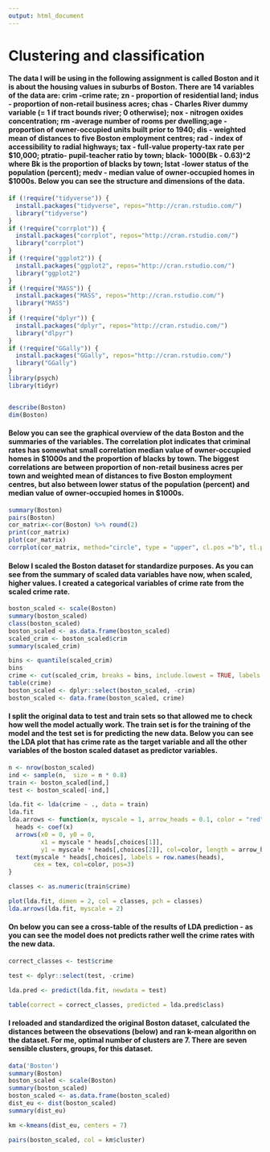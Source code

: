 ```yaml
---
output: html_document
---
```

# Clustering and classification 

#### The data I will be using in the following assignment is called Boston and it is about the housing values in suburbs of Boston. There are 14 variables of the data are: crim -crime rate; zn - proportion of residential land; indus - proportion of non-retail business acres; chas - Charles River dummy variable (= 1 if tract bounds river; 0 otherwise); nox - nitrogen oxides concentration; rm -average number of rooms per dwelling;age - proportion of owner-occupied units built prior to 1940; dis - weighted mean of distances to five Boston employment centres; rad - index of accessibility to radial highways; tax - full-value property-tax rate per \$10,000; ptratio- pupil-teacher ratio by town; black- 1000(Bk - 0.63)^2 where Bk is the proportion of blacks by town; lstat -lower status of the population (percent); medv - median value of owner-occupied homes in \$1000s. Below you can see the structure and dimensions of the data.

```r
if (!require("tidyverse")) {
  install.packages("tidyverse", repos="http://cran.rstudio.com/") 
  library("tidyverse")
}
if (!require("corrplot")) {
  install.packages("corrplot", repos="http://cran.rstudio.com/") 
  library("corrplot")
}
if (!require("ggplot2")) {
  install.packages("ggplot2", repos="http://cran.rstudio.com/") 
  library("ggplot2")
}
if (!require("MASS")) {
  install.packages("MASS", repos="http://cran.rstudio.com/") 
  library("MASS")
}
if (!require("dplyr")) {
  install.packages("dplyr", repos="http://cran.rstudio.com/") 
  library("dlpyr")
}
if (!require("GGally")) {
  install.packages("GGally", repos="http://cran.rstudio.com/") 
  library("GGally")
}
library(psych)
library(tidyr)


describe(Boston)
dim(Boston)
```

#### Below you can see the graphical overview of the data Boston and the summaries of the variables. The correlation plot indicates that criminal rates has somewhat small correlation median value of owner-occupied homes in \$1000s and the proportion of blacks by town. The biggest correlations are between proportion of non-retail business acres per town and weighted mean of distances to five Boston employment centres, but also between lower status of the population (percent) and median value of owner-occupied homes in \$1000s.

```r
summary(Boston)
pairs(Boston)
cor_matrix<-cor(Boston) %>% round(2)
print(cor_matrix)
plot(cor_matrix)
corrplot(cor_matrix, method="circle", type = "upper", cl.pos ="b", tl.ps = "d", tl.cex = 0.6)

```

#### Below I scaled the Boston dataset for standardize purposes. As you can see from the summary of scaled data variables have now, when scaled, higher values. I created a categorical variables of crime rate from the scaled crime rate.

```r
boston_scaled <- scale(Boston)
summary(boston_scaled)
class(boston_scaled)
boston_scaled <- as.data.frame(boston_scaled)
scaled_crim <- boston_scaled$crim
summary(scaled_crim)

bins <- quantile(scaled_crim)
bins
crime <- cut(scaled_crim, breaks = bins, include.lowest = TRUE, labels = c("low", "med_low", "med_high", "high"))
table(crime)
boston_scaled <- dplyr::select(boston_scaled, -crim)
boston_scaled <- data.frame(boston_scaled, crime)
```

#### I split the original data to test and train sets so that allowed me to check how well the model actually work. The train set is for the training of the model and the test set is for predicting the new data. Below you can see the LDA plot that has crime rate as the target variable and all the other variables of the boston scaled dataset as predictor variables. 


```r

n <- nrow(boston_scaled)
ind <- sample(n,  size = n * 0.8)
train <- boston_scaled[ind,]
test <- boston_scaled[-ind,]

lda.fit <- lda(crime ~ ., data = train)
lda.fit
lda.arrows <- function(x, myscale = 1, arrow_heads = 0.1, color = "red", tex = 0.75, choices = c(1,2)){
  heads <- coef(x)
  arrows(x0 = 0, y0 = 0, 
         x1 = myscale * heads[,choices[1]], 
         y1 = myscale * heads[,choices[2]], col=color, length = arrow_heads)
  text(myscale * heads[,choices], labels = row.names(heads), 
       cex = tex, col=color, pos=3)
}

classes <- as.numeric(train$crime)

plot(lda.fit, dimen = 2, col = classes, pch = classes)
lda.arrows(lda.fit, myscale = 2)

```

#### On below you can see a cross-table of the results of LDA prediction - as you can see the model does not predicts rather well the crime rates with the new data. 

```r
correct_classes <- test$crime

test <- dplyr::select(test, -crime)

lda.pred <- predict(lda.fit, newdata = test)

table(correct = correct_classes, predicted = lda.pred$class)

```

#### I reloaded and standardized the original Boston dataset, calculated the distances between the obsevations (below) and ran k-mean algorithn on the dataset. For me, optimal number of clusters are 7. There are seven sensible clusters, groups, for this dataset. 

```r
data('Boston')
summary(Boston)
boston_scaled <- scale(Boston)
summary(boston_scaled)
boston_scaled <- as.data.frame(boston_scaled)
dist_eu <- dist(boston_scaled)
summary(dist_eu)

km <-kmeans(dist_eu, centers = 7)

pairs(boston_scaled, col = km$cluster)


```



